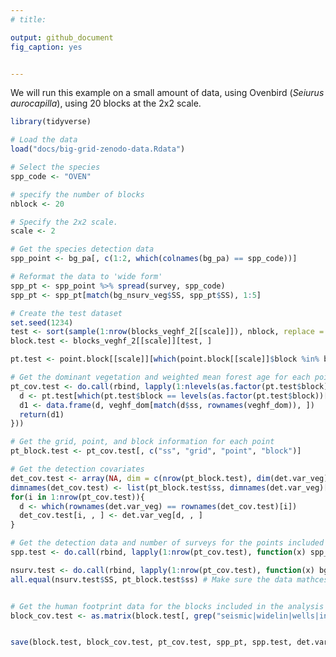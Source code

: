 ```yaml
---
# title: 

output: github_document
fig_caption: yes


---
```


We will run this example on a small amount of data, using Ovenbird (*Seiurus aurocapilla*), using 20 blocks at the 2x2 scale. 

```r
library(tidyverse)

# Load the data
load("docs/big-grid-zenodo-data.Rdata")

# Select the species
spp_code <- "OVEN" 

# specify the number of blocks 
nblock <- 20 

# Specify the 2x2 scale. 
scale <- 2 

# Get the species detection data
spp_point <- bg_pa[, c(1:2, which(colnames(bg_pa) == spp_code))] 

# Reformat the data to 'wide form' 
spp_pt <- spp_point %>% spread(survey, spp_code) 
spp_pt <- spp_pt[match(bg_nsurv_veg$SS, spp_pt$SS), 1:5] 

# Create the test dataset
set.seed(1234)
test <- sort(sample(1:nrow(blocks_veghf_2[[scale]]), nblock, replace = FALSE))
block.test <- blocks_veghf_2[[scale]][test, ]

pt.test <- point.block[[scale]][which(point.block[[scale]]$block %in% block.test$blockID), ]

# Get the dominant vegetation and weighted mean forest age for each point
pt_cov.test <- do.call(rbind, lapply(1:nlevels(as.factor(pt.test$block)), function(x){
  d <- pt.test[which(pt.test$block == levels(as.factor(pt.test$block))[x]), ]
  d1 <- data.frame(d, veghf_dom[match(d$ss, rownames(veghf_dom)), ])
  return(d1)
}))

# Get the grid, point, and block information for each point
pt_block.test <- pt_cov.test[, c("ss", "grid", "point", "block")]

# Get the detection covariates
det_cov.test <- array(NA, dim = c(nrow(pt_block.test), dim(det.var_veg)[2:3]))
dimnames(det_cov.test) <- list(pt_block.test$ss, dimnames(det.var_veg)[[2]], dimnames(det.var_veg)[[3]])
for(i in 1:nrow(pt_cov.test)){
  d <- which(rownames(det.var_veg) == rownames(det_cov.test)[i])
  det_cov.test[i, , ] <- det.var_veg[d, , ]
}

# Get the detection data and number of surveys for the points included in the analysis
spp.test <- do.call(rbind, lapply(1:nrow(pt_cov.test), function(x) spp_pt[which(spp_pt$SS == pt_cov.test$ss[x]), ]))

nsurv.test <- do.call(rbind, lapply(1:nrow(pt_cov.test), function(x) bg_nsurv_veg[which(bg_nsurv_veg$SS == pt_cov.test$ss[x]), ]))
all.equal(nsurv.test$SS, pt_block.test$ss) # Make sure the data mathces up


# Get the human footprint data for the blocks included in the analysis
block_cov.test <- as.matrix(block.test[, grep("seismic|widelin|wells|industry", colnames(block.test))])


save(block.test, block_cov.test, pt_cov.test, spp_pt, spp.test, det.var_veg, det_cov.test, nsurv.test, file = "docs/lasso_data.Rdata")


```





